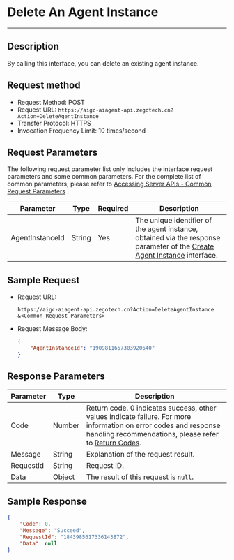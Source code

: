 # Delete An Agent Instance

---

## Description

By calling this interface, you can delete an existing agent instance.

## Request method

- Request Method: POST
- Request URL: `https://aigc-aiagent-api.zegotech.cn?Action=DeleteAgentInstance`
- Transfer Protocol: HTTPS
- Invocation Frequency Limit: 10 times/second

## Request Parameters
The following request parameter list only includes the interface request parameters and some common parameters. For the complete list of common parameters, please refer to [Accessing Server APIs - Common Request Parameters](./../Accessing%20Server%20APIs.mdx#common-parameters) .

| Parameter             | Type    | Required | Description         |
|----------------------|---------|----------|---------------------|
| AgentInstanceId      | String  | Yes      | The unique identifier of the agent instance, obtained via the response parameter of the [Create Agent Instance](./Create%20Agent%20instance.mdx) interface. |

## Sample Request

- Request URL:

    ```https
    https://aigc-aiagent-api.zegotech.cn?Action=DeleteAgentInstance
    &<Common Request Parameters>
    ```

- Request Message Body:
    ```json
    {
        "AgentInstanceId": "1909811657303920640"
    }
    ```

## Response Parameters

| Parameter | Type | Description |
|-----------|------|-------------|
| Code | Number | Return code. 0 indicates success, other values indicate failure. For more information on error codes and response handling recommendations, please refer to [Return Codes](./../Return%20codes.mdx). |
| Message | String | Explanation of the request result. |
| RequestId | String | Request ID. |
| Data | Object | The result of this request is `null`. |

## Sample Response
```json
{
    "Code": 0,
    "Message": "Succeed",
    "RequestId": "1843985617336143872",
    "Data": null
}
```